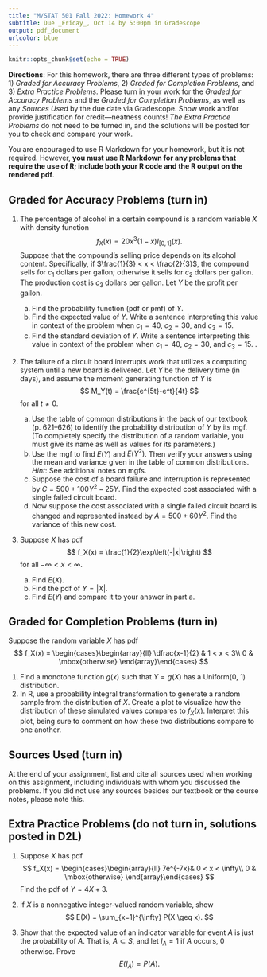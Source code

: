 ```yaml
---
title: "M/STAT 501 Fall 2022: Homework 4"
subtitle: Due _Friday_, Oct 14 by 5:00pm in Gradescope
output: pdf_document
urlcolor: blue
---
```


<!-- Material covered: Sections 2.1-2.3 -->

```r
knitr::opts_chunk$set(echo = TRUE)
```

**Directions**: For this homework, there are three different types of problems: 1) _Graded for Accuracy Problems_, 2) _Graded for Completion Problems_, and 3) _Extra Practice Problems_. Please turn in your work for the _Graded for Accuracy Problems_ and the _Graded for Completion Problems_, as well as any _Sources Used_ by the due date via Gradescope. Show work and/or provide justification for credit---neatness counts! _The Extra Practice Problems_ do not need to be turned in, and the solutions will be posted for you to check and compare your work.

You are encouraged to use R Markdown for your homework, but it is not required. However, **you must use R Markdown for any problems that require the use of R; include both your R code and the R output on the rendered pdf**.

## Graded for Accuracy Problems (turn in)

1. The percentage of alcohol in a certain compound is a random variable $X$ with density function
$$
f_X(x) = 20x^3(1-x)I_{[0,1]}(x).
$$
Suppose that the compound's selling price depends on its alcohol content. Specifically, if $\frac{1}{3} < x < \frac{2}{3}$, the compound sells for $c_1$ dollars per gallon; otherwise it sells for $c_2$ dollars per gallon.  The production cost is $c_3$ dollars per gallon. Let $Y$ be the profit per gallon.

    a. Find the probability function (pdf or pmf) of $Y$.  
    b. Find the expected value of $Y$. Write a sentence interpreting this value in context of the problem when $c_1 = 40$, $c_2 = 30$, and $c_3 = 15$.  
    c. Find the standard deviation of $Y$. Write a sentence interpreting this value in context of the problem when $c_1 = 40$, $c_2 = 30$, and $c_3 = 15$. .

\vspace{.1in}

2. The failure of a circuit board interrupts work that utilizes a computing system until a new board is delivered. Let $Y$ be the delivery time (in days), and assume the moment generating function of $Y$ is
$$
M_Y(t) = \frac{e^{5t}-e^t}{4t}
$$
for all $t \neq 0$.  
 
    a. Use the table of common distributions in the back of our textbook (p. 621--626) to identify the probability distribution of $Y$ by its mgf. (To completely specify the distribution of a random variable, you must give its name as well as values for its parameters.)  
    b. Use the mgf to find $E(Y)$ and $E(Y^2)$. Then verify your answers using the mean and variance given in the table of common distributions. _Hint_: See additional notes on mgfs.
    c. Suppose the cost of a board failure and interruption is represented by $C = 500+100Y^2 - 25Y$. Find the expected cost associated with a single failed circuit board.  
    d. Now suppose the cost associated with a single failed circuit board is changed and represented instead by $A = 500 + 60Y^2$. Find the variance of this new cost.

\newpage

3. Suppose $X$ has pdf
$$
f_X(x) = \frac{1}{2}\exp\left(-|x|\right)
$$
for all $-\infty < x < \infty$.  

    a. Find $E(X)$.  
    b. Find the pdf of $Y = |X|$.  
    c. Find $E(Y)$ and compare it to your answer in part a.  
    

## Graded for Completion Problems (turn in)

Suppose the random variable $X$ has pdf
$$
f_X(x) = \begin{cases}\begin{array}{ll}
\dfrac{x-1}{2} & 1 < x < 3\\
0 & \mbox{otherwise}
\end{array}\end{cases}
$$

1. Find a monotone function $g(x)$ such that $Y = g(X)$ has a Uniform(0, 1) distribution.    
2. In R, use a probability integral transformation to generate a random sample from the distribution of $X$. Create a plot to visualize how the distribution of these simulated values compares to $f_X(x)$. Interpret this plot, being sure to comment on how these two distributions compare to one another.

## Sources Used (turn in)

At the end of your assignment, list and cite all sources used when working on this assignment, including individuals with whom you discussed the problems.
If you did not use any sources besides our textbook or the course notes, please note this.



## Extra Practice Problems (do not turn in, solutions posted in D2L)

1. Suppose $X$ has pdf  
$$
f_X(x) = \begin{cases}\begin{array}{ll}
7e^{-7x}&  0 < x < \infty\\
0 & \mbox{otherwise}
\end{array}\end{cases}
$$
Find the pdf of $Y = 4X + 3$.

\vspace{.1in}

2. If $X$ is a nonnegative integer-valued random variable, show
$$
E(X) = \sum_{x=1}^{\infty} P(X \geq x).
$$

3. Show that the expected value of an indicator variable for event $A$ is just the probability of $A$. That is, $A \subset S$, and let $I_A = 1$ if $A$ occurs, 0 otherwise. Prove
$$
E(I_A) = P(A).
$$